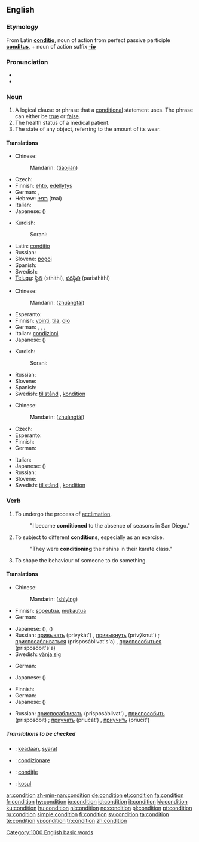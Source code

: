 ==English==

{{rank|generally|ago|easily|685|condition|sleep|ex|mere}}

===Etymology===
From Latin '''[[conditio]]''', noun of action from perfect passive participle '''[[conditus]]''', + noun of action suffix '''[[-io]]'''

===Pronunciation===
* {{IPA|/kɒndiʃən/|/kʌnˈdɪ.ʃən/}}
* {{audio|en-us-condition.ogg|Audio (US)}}

===Noun===
{{en-noun}}

# A logical clause or phrase that a [[conditional]] statement uses.  The phrase can either be [[true]] or [[false]].
# The health status of a medical patient.
# The state of any object, referring to the amount of its wear.

====Translations====
{{trans-top|logical clause or phrase}}
* Chinese:
*: Mandarin: {{zh-ts|條件|条件}} ([[tiáo]][[jiàn]])
* Czech: {{t+|cs|podmínka|f}}
* Finnish: [[ehto]], [[edellytys]]
* German: {{t+|de|Bedingung|f}}, {{t+|de|Kondition|f}}
* Hebrew: [[תנאי]] (tnai) {{m}}
* Italian: {{t+|it|condizione|f}}
* Japanese: {{t+|ja|条件|tr=jōken|sc=Jpan}} ({{Jpan|[[じょうけん]]}})
{{trans-mid}}
* Kurdish:
*: Sorani: {{t|ku|شه‌رت|tr=shart|sc=KUchar}}
* Latin: [[conditio]]  {{f}}
* Russian: {{t+|ru|условие|n|tr=uslóvije|sc=Cyrl}}
* Slovene: [[pogoj]] {{m}}
* Spanish: {{t+|es|condición|f}}
* Swedish: {{t+|sv|tillstånd|n}}
* [[Telugu]]: [[స్థితి]] (sthithi), [[పరిస్థితి]] (paristhithi)
{{trans-bottom}}

{{trans-top|health status of a patient}}
* Chinese:
*: Mandarin: {{zh-ts|狀態|状态}} ([[zhuàng]][[tài]])
* Esperanto: {{t-|eo|stato|xs=Esperanto}}
* Finnish: [[vointi]], [[tila]], [[olo]]
* German: {{t+|de|Verfassung|f}}, {{t+|de|Kondition|f}}, {{t+|de|Befinden|n}}, {{t+|de|Zustand|m}}
* Italian: [[condizioni]] {{p}} {{f}}
* Japanese: {{t+|ja|状態|tr=jōtai|sc=Jpan}} ({{Jpan|[[じょうたい]]}})
{{trans-mid}}
* Kurdish:
*: Sorani: {{t|ku|حاڵ|tr=HAL|sc=KUchar}}
* Russian: {{t+|ru|состояние|n|tr=sostojánije|sc=Cyrl}}
* Slovene: {{t+|sl|stanje|n}}
* Spanish: {{t-|es|situación|f}}
* Swedish: [[tillstånd]] {{n}}, [[kondition]] {{c}}
{{trans-bottom}}

{{trans-top|state of an object}}
* Chinese:
*: Mandarin: {{zh-ts|狀態|状态}} ([[zhuàng]][[tài]])
* Czech: {{t+|cs|stav|m}}
* Esperanto: {{t-|eo|stato|xs=Esperanto}}
* Finnish: {{t+|fi|tila}}
* German: {{t+|de|Beschaffenheit|f}}
{{trans-mid}}
* Italian: {{t+|it|condizione|f}}
* Japanese: {{t+|ja|状態|tr=jōtai|sc=Jpan}} ({{Jpan|[[じょうたい]]}})
* Russian: {{t+|ru|состояние|n|tr=sostojánije|sc=Cyrl}}
* Slovene: {{t+|sl|stanje|n}}
* Swedish: [[tillstånd]] {{n}}, [[kondition]] {{c}}
{{trans-bottom}}

===Verb===
{{en-verb}}

# To undergo the process of [[acclimation]].
#: "I became '''conditioned''' to the absence of seasons in San Diego."
# To subject to different '''conditions''', especially as an exercise.
#: "They were '''conditioning''' their shins in their karate class."
# To shape the behaviour of someone to do something.

====Translations====
{{trans-top|To undergo the process of acclimation}}
* Chinese:
*: Mandarin: {{zh-ts|適應|适应}}([[shì]][[yìng]])
* Finnish: [[sopeutua]], [[mukautua]]
* German: {{t+|de|konditionieren}}
{{trans-mid}}
* Japanese: {{t|ja|順応する|tr=jun'nōsuru|sc=Jpan}} ({{Jpan|じゅんのうする}}), {{t|ja|適応する|tr=tekiōsuru|sc=Jpan}} ({{Jpan|てきおうする}})
* Russian: [[привыкать]] (privykát') {{impf}}, [[привыкнуть]] (privýknut') {{pf}}; [[приспосабливаться]] (prisposáblivat's'a) {{impf}}, [[приспособиться]] (prisposóbit's'a) {{pf}}
* Swedish: [[vänja sig]]
{{trans-bottom}}

{{trans-top|To subject to different conditions}}
* German: {{t+|de|konditionieren}}
{{trans-mid}}
* Japanese: {{t|ja|調整する|tr=chōsei|sc=Jpan}} ({{Jpan|ちょうせいする}})
{{trans-bottom}}

{{trans-top|To shape the behaviour of someone to do something}}
* Finnish: {{t-|fi|ehdollistaa}}
* German: {{t+|de|konditionieren}}
* Japanese: {{t|ja|調整する|tr=chōsei|sc=Jpan}} ({{Jpan|ちょうせいする}})
{{trans-mid}}
* Russian: [[приспосабливать]] (prisposáblivat') {{impf}}, [[приспособить]] (prisposóbit) {{pf}}; [[приучать]] (priučát') {{impf}}, [[приучить]] (priučít') {{pf}}
{{trans-bottom}}

=====Translations to be checked=====
{{checktrans}}
{{top}}
* {{ttbc|Indonesian}}: [[ada|keadaan]], [[syarat]]
{{mid}}
* {{ttbc|Italian}}: [[condizionare]]
* {{ttbc|Romanian}}: [[condiţie]]
* {{ttbc|Turkish}}: [[koşul]]
{{bottom}}

[[Category:1000 English basic words]]

[[ar:condition]]
[[zh-min-nan:condition]]
[[de:condition]]
[[et:condition]]
[[fa:condition]]
[[fr:condition]]
[[hy:condition]]
[[io:condition]]
[[id:condition]]
[[it:condition]]
[[kk:condition]]
[[ku:condition]]
[[hu:condition]]
[[nl:condition]]
[[no:condition]]
[[pl:condition]]
[[pt:condition]]
[[ru:condition]]
[[simple:condition]]
[[fi:condition]]
[[sv:condition]]
[[ta:condition]]
[[te:condition]]
[[vi:condition]]
[[tr:condition]]
[[zh:condition]]